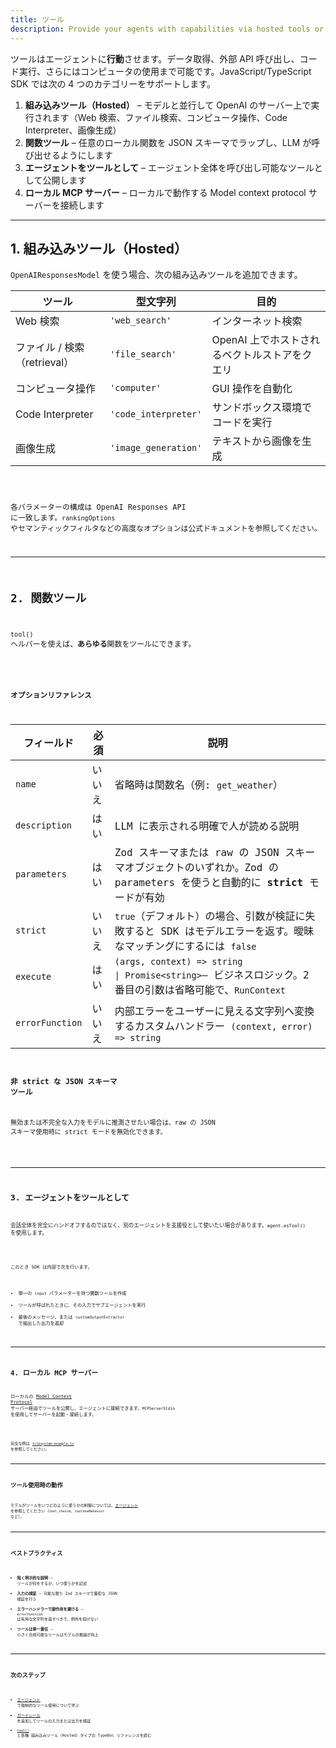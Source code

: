 ```yaml
---
title: ツール
description: Provide your agents with capabilities via hosted tools or custom function tools
---
```



ツールはエージェントに**行動**させます。データ取得、外部 API 呼び出し、コード実行、さらにはコンピュータの使用まで可能です。JavaScript/TypeScript SDK では次の 4 つのカテゴリーをサポートします。

1. **組み込みツール（Hosted）** – モデルと並行して OpenAI のサーバー上で実行されます（Web 検索、ファイル検索、コンピュータ操作、Code Interpreter、画像生成）
2. **関数ツール** – 任意のローカル関数を JSON スキーマでラップし、LLM が呼び出せるようにします
3. **エージェントをツールとして** – エージェント全体を呼び出し可能なツールとして公開します
4. **ローカル MCP サーバー** – ローカルで動作する Model context protocol サーバーを接続します

---

## 1. 組み込みツール（Hosted）

`OpenAIResponsesModel` を使う場合、次の組み込みツールを追加できます。

| ツール                       | 型文字列             | 目的                                          |
| ---------------------------- | -------------------- | --------------------------------------------- |
| Web 検索                     | `'web_search'`       | インターネット検索                            |
| ファイル / 検索（retrieval） | `'file_search'`      | OpenAI 上でホストされるベクトルストアをクエリ |
| コンピュータ操作             | `'computer'`         | GUI 操作を自動化                              |
| Code Interpreter             | `'code_interpreter'` | サンドボックス環境でコードを実行              |
| 画像生成                     | `'image_generation'` | テキストから画像を生成                        |

<Code lang="typescript" code={toolsHostedToolsExample} title="Hosted tools" />

各パラメーターの構成は OpenAI Responses API に一致します。`rankingOptions` やセマンティックフィルタなどの高度なオプションは公式ドキュメントを参照してください。

---

## 2. 関数ツール

`tool()` ヘルパーを使えば、**あらゆる**関数をツールにできます。

<Code
  lang="typescript"
  code={toolsFunctionExample}
  title="Function tool with Zod parameters"
/>

### オプションリファレンス

| フィールド      | 必須   | 説明                                                                                                                                                                                                   |
| --------------- | ------ | ------------------------------------------------------------------------------------------------------------------------------------------------------------------------------------------------------ |
| `name`          | いいえ | 省略時は関数名（例: `get_weather`）                                                                                                                                                                    |
| `description`   | はい   | LLM に表示される明確で人が読める説明                                                                                                                                                                   |
| `parameters`    | はい   | Zod スキーマまたは raw の JSON スキーマオブジェクトのいずれか。Zod の parameters を使うと自動的に **strict** モードが有効                                                                              |
| `strict`        | いいえ | `true`（デフォルト）の場合、引数が検証に失敗すると SDK はモデルエラーを返す。曖昧なマッチングにするには `false`                                                                                        |
| `execute`       | はい   | `(args, context) => string                                                                                               \| Promise<string>`– ビジネスロジック。2 番目の引数は省略可能で、`RunContext` |
| `errorFunction` | いいえ | 内部エラーをユーザーに見える文字列へ変換するカスタムハンドラー `(context, error) => string`                                                                                                            |

### 非 strict な JSON スキーマ ツール

無効または不完全な入力をモデルに推測させたい場合は、raw の JSON スキーマ使用時に strict モードを無効化できます。

<Code
  lang="typescript"
  code={nonStrictSchemaTools}
  title="Non-strict JSON schema tools"
/>

---

## 3. エージェントをツールとして

会話全体を完全にハンドオフするのではなく、別のエージェントを支援役として使いたい場合があります。`agent.asTool()` を使用します。

<Code lang="typescript" code={agentsAsToolsExample} title="Agents as tools" />

このとき SDK は内部で次を行います。

- 単一の `input` パラメーターを持つ関数ツールを作成
- ツールが呼ばれたときに、その入力でサブエージェントを実行
- 最後のメッセージ、または `customOutputExtractor` で抽出した出力を返却

---

## 4. ローカル MCP サーバー

ローカルの [Model Context Protocol](https://modelcontextprotocol.io/) サーバー経由でツールを公開し、エージェントに接続できます。`MCPServerStdio` を使用してサーバーを起動・接続します。

<Code lang="typescript" code={mcpLocalServer} title="Local MCP server" />

完全な例は [`filesystem-example.ts`](https://github.com/openai/openai-agents-js/tree/main/examples/mcp/filesystem-example.ts) を参照してください。

---

## ツール使用時の動作

モデルがツールをいつどのように使うかの制御については、[エージェント](/openai-agents-js/ja/guides/agents#forcing-tool-use) を参照してください（`tool_choice`、`toolUseBehavior` など）。

---

## ベストプラクティス

- **短く明示的な説明** – ツールが何をするか、いつ使うかを記述
- **入力の検証** – 可能な限り Zod スキーマで厳密な JSON 検証を行う
- **エラーハンドラーで副作用を避ける** – `errorFunction` は有用な文字列を返すべきで、例外を投げない
- **ツールは単一責任** – 小さく合成可能なツールはモデルの推論が向上

---

## 次のステップ

- [エージェント](/openai-agents-js/ja/guides/agents#forcing-tool-use) で強制的なツール使用について学ぶ
- [ガードレール](/openai-agents-js/ja/guides/guardrails) を追加してツールの入力または出力を検証
- [`tool()`](/openai-agents-js/openai/agents/functions/tool) と各種 組み込みツール（Hosted）タイプの TypeDoc リファレンスを読む
